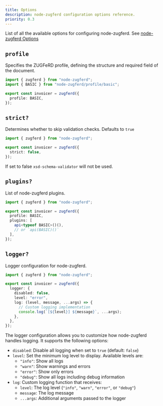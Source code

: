 ```yaml
---
title: Options
description: node-zugferd configuration options reference.
priority: 0.3
---
```



List of all the available options for configuring node-zugferd. See [node-zugferd Options](https://github.com/jslno/node-zugferd/blob/main/packages/node-zugferd/src/types/options.ts)

## `profile`

Specifies the ZUGFeRD profile, defining the structure and required field of the document.

```ts
import { zugferd } from "node-zugferd";
import { BASIC } from "node-zugferd/profile/basic";

export const invoicer = zugferd({
  profile: BASIC,
});
```

## `strict?`

Determines whether to skip validation checks.
Defaults to `true`

```ts
import { zugferd } from "node-zugferd";

export const invoicer = zugferd({
  strict: false,
});
```

If set to false `xsd-schema-validator` will not be used.

## `plugins?`

List of node-zugferd plugins.

```ts
import { zugferd } from "node-zugferd";

export const invoicer = zugferd({
  profile: BASIC,
  plugins: [
    api<typeof BASIC>()(),
    // or `api(BASIC)()`
  ],
});
```

## `logger?`

Logger configuration for node-zugferd.

```ts
import { zugferd } from "node-zugferd";

export const invoicer = zugferd({
  logger: {
    disabled: false,
    level: "error",
    log: (level, message, ...args) => {
      // Custom logging implementation
      console.log(`[${level}] ${message}`, ...args);
    },
  },
});
```

The logger configuration allows you to customize how node-zugferd handles logging.
It supports the following options:

- `disabled`: Disable all logging when set to `true` (default: `false`)
- `level`: Set the minimum log level to display. Available levels are:
  - `"info"`: Show all logs
  - `"warn"`: Show warnings and errors
  - `"error"`: Show only errors
  - `"debug"`: Show all logs including debug information
- `log`: Custom logging function that receives:
  - `level`: The log level (`"info"`, `"warn"`, `"error"`, or `"debug"`)
  - `message`: The log message
  - `...args`: Additional arguments passed to the logger
